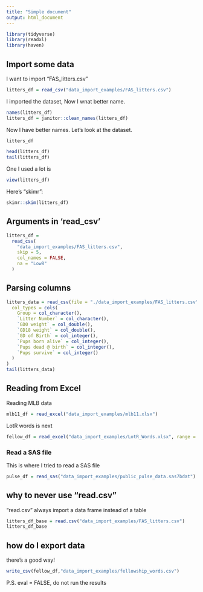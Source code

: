 ```yaml
---
title: "Simple document"
output: html_document
---
```



```r
library(tidyverse)
library(readxl)
library(haven)
```

## Import some data

I want to import "FAS_litters.csv"

```r
litters_df = read_csv("data_import_examples/FAS_litters.csv")

```

I imported the dataset, Now I wnat better name.

```r
names(litters_df)
litters_df = janitor::clean_names(litters_df)
```

Now I have better names. Let's look at the dataset.

```r
litters_df

head(litters_df)
tail(litters_df)
```


One I used a lot is 

```r
view(litters_df)
```

Here's "skimr":

```r
skimr::skim(litters_df)
```



## Arguments in 'read_csv'
```r
litters_df = 
  read_csv(
    "data_import_examples/FAS_litters.csv",
    skip = 5,
    col_names = FALSE,
    na = "Low8"
  )
```


## Parsing columns

```r
litters_data = read_csv(file = "./data_import_examples/FAS_litters.csv",
  col_types = cols(
    Group = col_character(),
    `Litter Number` = col_character(),
    `GD0 weight` = col_double(),
    `GD18 weight` = col_double(),
    `GD of Birth` = col_integer(),
    `Pups born alive` = col_integer(),
    `Pups dead @ birth` = col_integer(),
    `Pups survive` = col_integer()
  )
)
tail(litters_data)
```


## Reading from Excel

Reading MLB data

```r
mlb11_df = read_excel("data_import_examples/mlb11.xlsx")
```

LotR words is next

```r
fellow_df = read_excel("data_import_examples/LotR_Words.xlsx", range = "B3:D6")
```

### Read a SAS file

This is where I tried to read a SAS file

```r
pulse_df = read_sas("data_import_examples/public_pulse_data.sas7bdat")
```


## why to never use "read.csv"

"read.csv" always import a data frame instead of a table

```r
litters_df_base = read.csv("data_import_examples/FAS_litters.csv")
litters_df_base
```

## how do I export data

there's a good way!

```r
write_csv(fellow_df,"data_import_examples/fellowship_words.csv")
```

P.S. eval = FALSE, do not run the results

